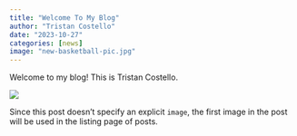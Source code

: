 ```yaml
---
title: "Welcome To My Blog"
author: "Tristan Costello"
date: "2023-10-27"
categories: [news]
image: "new-basketball-pic.jpg"
---
```


Welcome to my blog! This is Tristan Costello.

![](new-basketball-pic.jpg)

Since this post doesn't specify an explicit `image`, the first image in the post will be used in the listing page of posts.
